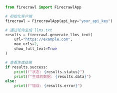 ```python Python
from firecrawl import FirecrawlApp

# 初始化客户端
firecrawl = FirecrawlApp(api_key="your_api_key")

# 通过轮询生成 llms.txt
results = firecrawl.generate_llms_text(
    url="https://example.com",
    max_urls=2,
    show_full_text=True
)

# 查看生成结果
if results.success:
    print(f"状态: {results.status}")
    print(f"生成的数据: {results.data}")
else:
    print(f"错误: {results.error}")
```
